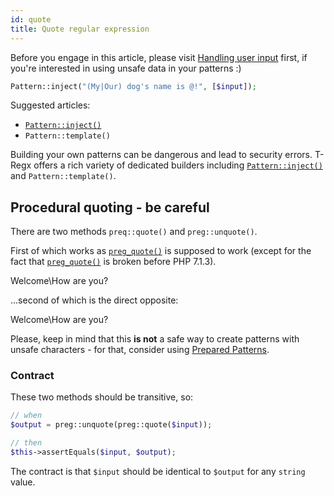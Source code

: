 ```yaml
---
id: quote
title: Quote regular expression
---
```



Before you engage in this article, please visit [Handling user input](handling-user-input.md) first,
if you're interested in using unsafe data in your patterns :)

```php
Pattern::inject("(My|Our) dog's name is @!", [$input]);
```

Suggested articles:
 - [`Pattern::inject()`]
 - `Pattern::template()`

Building your own patterns can be dangerous and lead to security errors. T-Regx offers a rich variety of
dedicated builders including [`Pattern::inject()`] and `Pattern::template()`.

## Procedural quoting - be careful

There are two methods `preq::quote()` and `preg::unquote()`.

First of which works as [`preg_quote()`] is supposed to work (except for the fact that [`preg_quote()`] is broken
before PHP 7.1.3).

<CodeTabs tregx="preg::quote('Welcome\How are you?');"/>

<!--T-Regx:{echo-at(0)}-->
<Result text>Welcome\\How are you\?</Result>

...second of which is the direct opposite:

<CodeTabs tregx="preg::unquote('Welcome\\How are you\?');"/>

<!--T-Regx:{echo-at(0)}-->
<Result text>Welcome\How are you?</Result>

Please, keep in mind that this **is not** a safe way to create patterns with unsafe characters - for that, consider
using [Prepared Patterns](prepared-patterns.md).

### Contract

These two methods should be transitive, so:

```php
// when
$output = preg::unquote(preg::quote($input));

// then
$this->assertEquals($input, $output); 
```

The contract is that `$input` should be identical to `$output` for any `string` value.

[`preg_quote()`]: https://www.php.net/manual/en/function.preg-quote.php
[`Pattern::inject()`]: prepared-patterns.md#with-pattern-inject
